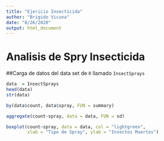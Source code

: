 ```yaml
---
title: "Ejericio Insecticida"
author: "Brigido Vicuna"
date: "8/26/2020"
output: html_document
---
```


# Analisis de Spry Insecticida

##Carga de datos del data set de `R` llamado `InsectSprays`
```r
data  = InsectSprays
head(data)
str(data)
```


```r
by(data$count, data$spray, FUN = summary)
```
```r
aggregate(count~spray, data = data, FUN = sd)
```
```r
boxplot(count~spray, data = data, col = "lightgreen",
        xlab = "Tipo de Spray", ylab = "Insectos Muertos")
```



